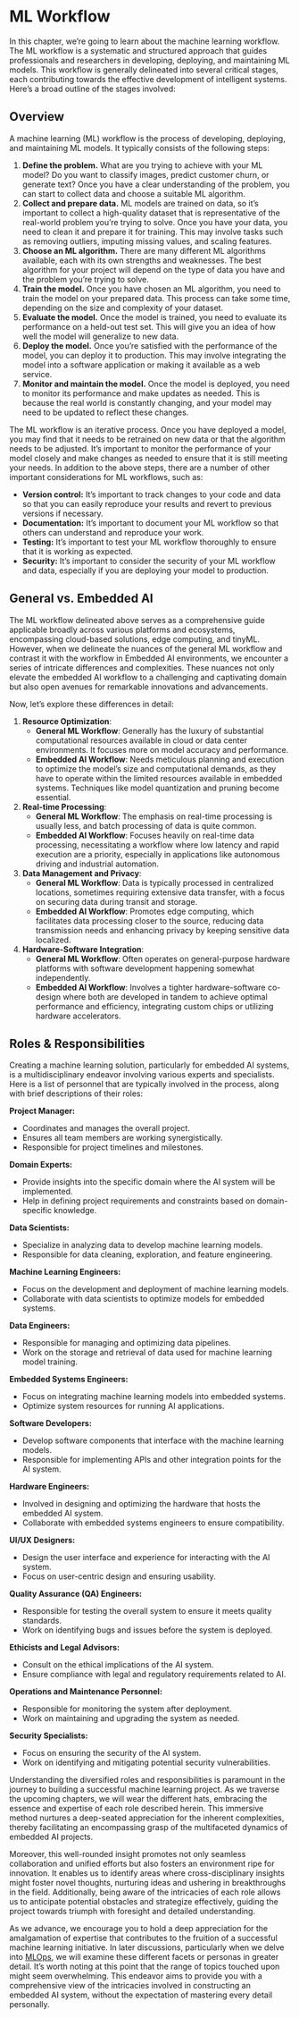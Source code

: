 # ML Workflow

In this chapter, we're going to learn about the machine learning workflow. The ML workflow is a systematic and structured approach that guides professionals and researchers in developing, deploying, and maintaining ML models. This workflow is generally delineated into several critical stages, each contributing towards the effective development of intelligent systems. Here's a broad outline of the stages involved:

## Overview

A machine learning (ML) workflow is the process of developing, deploying, and maintaining ML models. It typically consists of the following steps:

1. **Define the problem.** What are you trying to achieve with your ML model? Do you want to classify images, predict customer churn, or generate text? Once you have a clear understanding of the problem, you can start to collect data and choose a suitable ML algorithm.
2. **Collect and prepare data.** ML models are trained on data, so it's important to collect a high-quality dataset that is representative of the real-world problem you're trying to solve. Once you have your data, you need to clean it and prepare it for training. This may involve tasks such as removing outliers, imputing missing values, and scaling features.
3. **Choose an ML algorithm.** There are many different ML algorithms available, each with its own strengths and weaknesses. The best algorithm for your project will depend on the type of data you have and the problem you're trying to solve.
4. **Train the model.** Once you have chosen an ML algorithm, you need to train the model on your prepared data. This process can take some time, depending on the size and complexity of your dataset.
5. **Evaluate the model.** Once the model is trained, you need to evaluate its performance on a held-out test set. This will give you an idea of how well the model will generalize to new data.
6. **Deploy the model.** Once you're satisfied with the performance of the model, you can deploy it to production. This may involve integrating the model into a software application or making it available as a web service.
7. **Monitor and maintain the model.** Once the model is deployed, you need to monitor its performance and make updates as needed. This is because the real world is constantly changing, and your model may need to be updated to reflect these changes.

The ML workflow is an iterative process. Once you have deployed a model, you may find that it needs to be retrained on new data or that the algorithm needs to be adjusted. It's important to monitor the performance of your model closely and make changes as needed to ensure that it is still meeting your needs. In addition to the above steps, there are a number of other important considerations for ML workflows, such as:

* **Version control:** It's important to track changes to your code and data so that you can easily reproduce your results and revert to previous versions if necessary.
* **Documentation:** It's important to document your ML workflow so that others can understand and reproduce your work.
* **Testing:** It's important to test your ML workflow thoroughly to ensure that it is working as expected.
* **Security:** It's important to consider the security of your ML workflow and data, especially if you are deploying your model to production.

## General vs. Embedded AI

The ML workflow delineated above serves as a comprehensive guide applicable broadly across various platforms and ecosystems, encompassing cloud-based solutions, edge computing, and tinyML. However, when we delineate the nuances of the general ML workflow and contrast it with the workflow in Embedded AI environments, we encounter a series of intricate differences and complexities. These nuances not only elevate the embedded AI workflow to a challenging and captivating domain but also open avenues for remarkable innovations and advancements. 

Now, let's explore these differences in detail:

1. **Resource Optimization**:
    - **General ML Workflow**: Generally has the luxury of substantial computational resources available in cloud or data center environments. It focuses more on model accuracy and performance.
    - **Embedded AI Workflow**: Needs meticulous planning and execution to optimize the model's size and computational demands, as they have to operate within the limited resources available in embedded systems. Techniques like model quantization and pruning become essential.

2. **Real-time Processing**:
    - **General ML Workflow**: The emphasis on real-time processing is usually less, and batch processing of data is quite common.
    - **Embedded AI Workflow**: Focuses heavily on real-time data processing, necessitating a workflow where low latency and rapid execution are a priority, especially in applications like autonomous driving and industrial automation.

3. **Data Management and Privacy**:
    - **General ML Workflow**: Data is typically processed in centralized locations, sometimes requiring extensive data transfer, with a focus on securing data during transit and storage.
    - **Embedded AI Workflow**: Promotes edge computing, which facilitates data processing closer to the source, reducing data transmission needs and enhancing privacy by keeping sensitive data localized.

4. **Hardware-Software Integration**:
    - **General ML Workflow**: Often operates on general-purpose hardware platforms with software development happening somewhat independently.
    - **Embedded AI Workflow**: Involves a tighter hardware-software co-design where both are developed in tandem to achieve optimal performance and efficiency, integrating custom chips or utilizing hardware accelerators.

## Roles \& Responsibilities

Creating a machine learning solution, particularly for embedded AI systems, is a multidisciplinary endeavor involving various experts and specialists. Here is a list of personnel that are typically involved in the process, along with brief descriptions of their roles:

**Project Manager:**

- Coordinates and manages the overall project.
- Ensures all team members are working synergistically.
- Responsible for project timelines and milestones.

**Domain Experts:**

- Provide insights into the specific domain where the AI system will be implemented.
- Help in defining project requirements and constraints based on domain-specific knowledge.

**Data Scientists:**

- Specialize in analyzing data to develop machine learning models.
- Responsible for data cleaning, exploration, and feature engineering.

**Machine Learning Engineers:**

- Focus on the development and deployment of machine learning models.
- Collaborate with data scientists to optimize models for embedded systems.

**Data Engineers:**

- Responsible for managing and optimizing data pipelines.
- Work on the storage and retrieval of data used for machine learning model training.

**Embedded Systems Engineers:**

- Focus on integrating machine learning models into embedded systems.
- Optimize system resources for running AI applications.

**Software Developers:**

- Develop software components that interface with the machine learning models.
- Responsible for implementing APIs and other integration points for the AI system.

**Hardware Engineers:**

- Involved in designing and optimizing the hardware that hosts the embedded AI system.
- Collaborate with embedded systems engineers to ensure compatibility.

**UI/UX Designers:**

- Design the user interface and experience for interacting with the AI system.
- Focus on user-centric design and ensuring usability.

**Quality Assurance (QA) Engineers:**

- Responsible for testing the overall system to ensure it meets quality standards.
- Work on identifying bugs and issues before the system is deployed.

**Ethicists and Legal Advisors:**

- Consult on the ethical implications of the AI system.
- Ensure compliance with legal and regulatory requirements related to AI.

**Operations and Maintenance Personnel:**

- Responsible for monitoring the system after deployment.
- Work on maintaining and upgrading the system as needed.

**Security Specialists:**

- Focus on ensuring the security of the AI system.
- Work on identifying and mitigating potential security vulnerabilities.

Understanding the diversified roles and responsibilities is paramount in the journey to building a successful machine learning project. As we traverse the upcoming chapters, we will wear the different hats, embracing the essence and expertise of each role described herein. This immersive method nurtures a deep-seated appreciation for the inherent complexities, thereby facilitating an encompassing grasp of the multifaceted dynamics of embedded AI projects.

Moreover, this well-rounded insight promotes not only seamless collaboration and unified efforts but also fosters an environment ripe for innovation. It enables us to identify areas where cross-disciplinary insights might foster novel thoughts, nurturing ideas and ushering in breakthroughs in the field. Additionally, being aware of the intricacies of each role allows us to anticipate potential obstacles and strategize effectively, guiding the project towards triumph with foresight and detailed understanding.

As we advance, we encourage you to hold a deep appreciation for the amalgamation of expertise that contributes to the fruition of a successful machine learning initiative. In later discussions, particularly when we delve into [MLOps](./mlops.qmd), we will examine these different facets or personas in greater detail. It's worth noting at this point that the range of topics touched upon might seem overwhelming. This endeavor aims to provide you with a comprehensive view of the intricacies involved in constructing an embedded AI system, without the expectation of mastering every detail personally. 